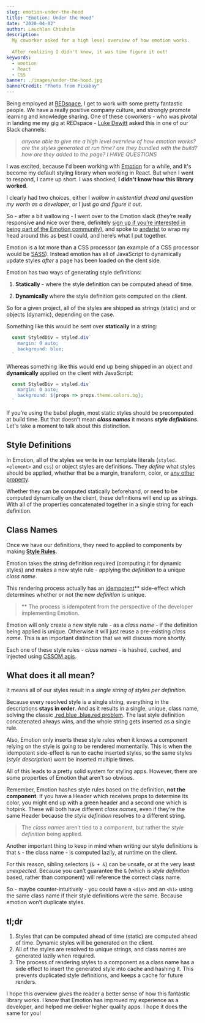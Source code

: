 ```yaml
---
slug: emotion-under-the-hood
title: "Emotion: Under the Hood"
date: "2020-04-02"
author: Lauchlan Chisholm
description:
  My coworker asked for a high level overview of how emotion works.
  
  After realizing I didn't know, it was time figure it out!
keywords:
  - emotion
  - React
  - CSS
banner: ./images/under-the-hood.jpg
bannerCredit: "Photo from Pixabay"
---
```


Being employed at [REDspace](https://www.redspace.com/), I get to work with some pretty fantastic people. We have a really positive company culture, and strongly promote learning and knowledge sharing. One of these coworkers - who was pivotal in landing me my gig at REDspace - [Luke Dewitt](https://github.com/whatadewitt) asked this in one of our Slack channels:

> *anyone able to give me a high level overview of how emotion works? are the styles generated at run time? are they bundled with the build? how are they added to the page? I HAVE QUESTIONS*

I was excited, because I'd been working with [Emotion](https://emotion.sh/docs/introduction) for a while, and it's become my default styling library when working in React. But when I went to respond, I came up short. I was shocked, **I didn't know how this library worked**.

I clearly had two choices, either I _wallow in existential dread and question my worth as a developer_, or I just _go and figure it out_.

So - after a bit wallowing - I went over to the Emotion slack (they’re really responsive and nice over there, definitely [sign up if you’re interested in being part of the Emotion community](https://emotion-slack.now.sh/)), and spoke to [andarist](https://github.com/andarist) to wrap my head around this as best I could, and here’s what I put together.

Emotion is a lot more than a CSS processor (an example of a CSS processor would be [SASS](https://sass-lang.com/)). Instead emotion has all of JavaScript to dynamically update styles _after_ a page has been loaded on the clent side.

Emotion has two ways of generating style definitions:

1. **Statically** - where the style definition can be computed ahead of time.

2. **Dynamically** where the style definition gets computed on the client.

So for a given project, all of the styles are shipped as strings (static) and or objects (dynamic), depending on the case.

Something like this would be sent over **statically** in a string:

```jsx
  const StyledDiv = styled.div`
    margin: 0 auto;
    background: blue;
  `
```

Whereas something like this would end up being shipped in an object and **dynamically** applied on the client with JavaScript:

```jsx
  const StyledDiv = styled.div`
    margin: 0 auto;
    background: ${props => props.theme.colors.bg};
  `
```

If you’re using the babel plugin, most static styles should be precomputed at build time. But that doesn’t mean **_class names_** it means **_style definitions_**. Let's take a moment to talk about this distinction.

## Style Definitions

In Emotion, all of the styles we write in our template literals (`styled.<element>` and `css`) or object styles are definitions. They _define_ what styles should be applied, whether that be a margin, transform, color, or [any other property](https://developer.mozilla.org/en-US/docs/Web/CSS/CSS_Properties_Reference).

Whether they can be computed statically beforehand, or need to be computed dynamically on the client, these definitions will end up as strings. With all of the properties concatenated together in a single string for each definition.

## Class Names

Once we have our definitions, they need to applied to components by making **[Style Rules](https://developer.mozilla.org/en-US/docs/Web/API/CSSStyleRule)**. 

Emotion takes the string definition required (computing it for dynamic styles) and makes a new style rule - applying the _definition_ to a unique _class name_.

This rendering process actually has an [idempotent](https://en.wikipedia.org/wiki/Idempotence#Computer_science_meaning)** side-effect which determines whether or not the new _definition_ is unique. 

> ** The process is idempotent from the perspective of the developer implementing Emotion.

Emotion will only create a new style rule - as a _class name_ - if the definition being applied is unique. Otherwise it will just reuse a pre-existing _class name_. This is an important distinction that we will discuss more shortly.

Each one of these style rules - _class names_ - is hashed, cached, and injected using [CSSOM apis](https://developer.mozilla.org/en-US/docs/Web/API/CSS_Object_Model).

## What does it all mean?

It means all of our styles result in a *single string of styles per definition*.

Because every resolved style is a single string, everything in the descriptions **stays in order**. And as it results in a single, unique, class name, solving the classic [.red.blue .blue.red problem](https://gomakethings.com/understanding-the-cascade-and-specificity-in-css/). The last style definition concatenated always wins, and the whole string gets inserted as a single rule.

Also, Emotion only inserts these style rules when it knows a component relying on the style is going to be rendered momentarily. This is when the idempotent side-effect is run to cache inserted styles, so the same styles (_style description_) wont be inserted multiple times.

All of this leads to a pretty solid system for styling apps. However, there are some properties of Emotion that aren't so obvious.

Remember, Emotion hashes style rules based on the definition, **not the component**. If you have a Header which receives props to determine its color, you might end up with a green header and a second one which is hotpink. These will both have different _class names_, even if they’re the same Header because the _style definition_ resolves to a different string. 

> The _class names_ aren’t tied to a component, but rather the _style definition_ being applied.

Another important thing to keep in mind when writing our style definitions is that `&` - the class name - is computed lazily, at runtime on the client. 

For this reason, sibling selectors (`& + &`) can be unsafe, or at the very least *unexpected*. Because you can’t guarantee the `&` (which is _style definition_ based, rather than component) will reference the correct class name.

So - maybe counter-intuitively - you could have a `<div>` and an `<h1>` using the same class name if their style definitions were the same. Because emotion won’t duplicate styles.

## tl;dr
  1. Styles that can be computed ahead of time (static) are computed ahead of time. Dynamic styles will be generated on the client.
  2. All of the styles are resolved to unique strings, and class names are generated lazily when required.
  3. The process of rendering styles to a component as a class name has a side effect to insert the generated style into cache and hashing it. This prevents duplicated style definitions, and keeps a cache for future renders.

I hope this overview gives the reader a better sense of how this fantastic library works. I know that Emotion has improved my experience as a developer, and helped me deliver higher quality apps. I hope it does the same for you!